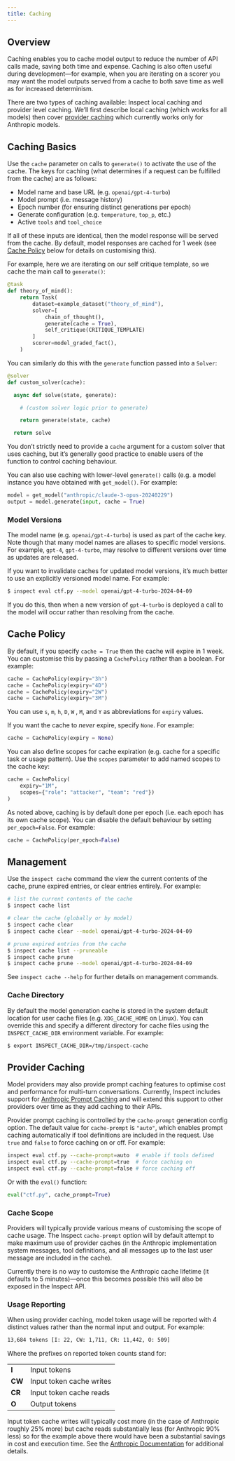 ```yaml
---
title: Caching 
---
```


## Overview

Caching enables you to cache model output to reduce the number of API calls made, saving both time and expense. Caching is also often useful during development---for example, when you are iterating on a scorer you may want the model outputs served from a cache to both save time as well as for increased determinism.

There are two types of caching available: Inspect local caching and provider level caching. We'll first describe local caching (which works for all models) then cover [provider caching](sec-provider-caching) which currently works only for Anthropic models.

## Caching Basics

Use the `cache` parameter on calls to `generate()` to activate the use of the cache. The keys for caching (what determines if a request can be fulfilled from the cache) are as follows:

-   Model name and base URL (e.g. `openai/gpt-4-turbo`)
-   Model prompt (i.e. message history)
-   Epoch number (for ensuring distinct generations per epoch)
-   Generate configuration (e.g. `temperature`, `top_p`, etc.)
-   Active `tools` and `tool_choice`

If all of these inputs are identical, then the model response will be served from the cache. By default, model responses are cached for 1 week (see [Cache Policy](#cache-policy) below for details on customising this).

For example, here we are iterating on our self critique template, so we cache the main call to `generate()`:

``` python
@task
def theory_of_mind():
    return Task(
        dataset=example_dataset("theory_of_mind"),
        solver=[
            chain_of_thought(),
            generate(cache = True),
            self_critique(CRITIQUE_TEMPLATE)
        ]
        scorer=model_graded_fact(),
    )
```

You can similarly do this with the `generate` function passed into a `Solver`:

``` python
@solver
def custom_solver(cache):

  async def solve(state, generate):

    # (custom solver logic prior to generate)

    return generate(state, cache)

  return solve
```

You don't strictly need to provide a `cache` argument for a custom solver that uses caching, but it's generally good practice to enable users of the function to control caching behaviour.

You can also use caching with lower-level `generate()` calls (e.g. a model instance you have obtained with `get_model()`. For example:

``` python
model = get_model("anthropic/claude-3-opus-20240229")
output = model.generate(input, cache = True)
```

### Model Versions

The model name (e.g. `openai/gpt-4-turbo`) is used as part of the cache key. Note though that many model names are aliases to specific model versions. For example, `gpt-4`, `gpt-4-turbo`, may resolve to different versions over time as updates are released.

If you want to invalidate caches for updated model versions, it's much better to use an explicitly versioned model name. For example:

``` bash
$ inspect eval ctf.py --model openai/gpt-4-turbo-2024-04-09
```

If you do this, then when a new version of `gpt-4-turbo` is deployed a call to the model will occur rather than resolving from the cache.

## Cache Policy {#cache-policy}

By default, if you specify `cache = True` then the cache will expire in 1 week. You can customise this by passing a `CachePolicy` rather than a boolean. For example:

``` python
cache = CachePolicy(expiry="3h")
cache = CachePolicy(expiry="4D")
cache = CachePolicy(expiry="2W")
cache = CachePolicy(expiry="3M")
```

You can use `s`, `m`, `h`, `D`, `W` , `M`, and `Y` as abbreviations for `expiry` values.

If you want the cache to *never* expire, specify `None`. For example:

``` python
cache = CachePolicy(expiry = None)
```

You can also define scopes for cache expiration (e.g. cache for a specific task or usage pattern). Use the `scopes` parameter to add named scopes to the cache key:

``` python
cache = CachePolicy(
    expiry="1M",
    scopes={"role": "attacker", "team": "red"})
)
```

As noted above, caching is by default done per epoch (i.e. each epoch has its own cache scope). You can disable the default behaviour by setting `per_epoch=False`. For example:

``` python
cache = CachePolicy(per_epoch=False)
```

## Management

Use the `inspect cache` command the view the current contents of the cache, prune expired entries, or clear entries entirely. For example:

``` bash
# list the current contents of the cache
$ inspect cache list

# clear the cache (globally or by model)
$ inspect cache clear
$ inspect cache clear --model openai/gpt-4-turbo-2024-04-09

# prune expired entries from the cache
$ inspect cache list --pruneable
$ inspect cache prune
$ inspect cache prune --model openai/gpt-4-turbo-2024-04-09
```

See `inspect cache --help` for further details on management commands.

### Cache Directory

By default the model generation cache is stored in the system default location for user cache files (e.g. `XDG_CACHE_HOME` on Linux). You can override this and specify a different directory for cache files using the `INSPECT_CACHE_DIR` environment variable. For example:

``` bash
$ export INSPECT_CACHE_DIR=/tmp/inspect-cache
```

## Provider Caching {#sec-provider-caching}

Model providers may also provide prompt caching features to optimise cost and performance for multi-turn conversations. Currently, Inspect includes support for [Anthropic Prompt Caching](https://docs.anthropic.com/en/docs/build-with-claude/prompt-caching) and will extend this support to other providers over time as they add caching to their APIs.

Provider prompt caching is controlled by the `cache-prompt` generation config option. The default value for `cache-prompt` is `"auto"`, which enables prompt caching automatically if tool definitions are included in the request. Use `true` and `false` to force caching on or off. For example:

``` bash
inspect eval ctf.py --cache-prompt=auto  # enable if tools defined
inspect eval ctf.py --cache-prompt=true  # force caching on
inspect eval ctf.py --cache-prompt=false # force caching off
```

Or with the `eval()` function:

``` python
eval("ctf.py", cache_prompt=True)
```

### Cache Scope

Providers will typically provide various means of customising the scope of cache usage. The Inspect `cache-prompt` option will by default attempt to make maximum use of provider caches (in the Anthropic implementation system messages, tool definitions, and all messages up to the last user message are included in the cache).

Currently there is no way to customise the Anthropic cache lifetime (it defaults to 5 minutes)---once this becomes possible this will also be exposed in the Inspect API.

### Usage Reporting

When using provider caching, model token usage will be reported with 4 distinct values rather than the normal input and output. For example:

``` default
13,684 tokens [I: 22, CW: 1,711, CR: 11,442, O: 509]
```

Where the prefixes on reported token counts stand for:

|        |                          |
|--------|--------------------------|
| **I**  | Input tokens             |
| **CW** | Input token cache writes |
| **CR** | Input token cache reads  |
| **O**  | Output tokens            |

Input token cache writes will typically cost more (in the case of Anthropic roughly 25% more) but cache reads substantially less (for Anthropic 90% less) so for the example above there would have been a substantial savings in cost and execution time. See the [Anthropic Documentation](https://docs.anthropic.com/en/docs/build-with-claude/prompt-caching) for additional details.